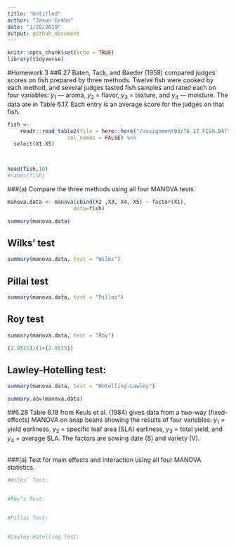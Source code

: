 ```yaml
---
title: "Untitled"
author: "Jason Grahn"
date: "1/20/2019"
output: github_document
---
```


```r
knitr::opts_chunk$set(echo = TRUE)
library(tidyverse)
```

#Homework 3 
##6.27 
Baten, Tack, and Baeder (1958) compared judges' scores on fish prepared by three methods. Twelve fish were cooked by each method, and several judges tasted fish samples and rated each on four variables: $y_{1}$  — aroma, $y_{2}$ = flavor, $y_{3}$ = texture, and $y_{4}$ — moisture. The data are in Table 6.17. Each entry is an average score for the judges on that fish. 

```r
fish <- 
    readr::read_table2(file = here::here("/assignment03/T6_17_FISH.DAT"),
                   col_names = FALSE) %>% 
  select(X1:X5)



head(fish,10)
#names(fish)
```

###(a) 
Compare the three methods using all four MANOVA tests.
```r
manova.data <- manova(cbind(X2 ,X3, X4, X5) ~ factor(X1),
                     data=fish)

summary(manova.data)
```

## Wilks' test
```r
summary(manova.data, test = "Wilks")
```

## Pillai test
```r
summary(manova.data, test = "Pillai")
```

## Roy test
```r
summary(manova.data, test = "Roy")

(2.9515)/(1+(2.9515))
```

## Lawley-Hotelling test:
```r
summary(manova.data, test = "Hotelling-Lawley")
```

```r
summary.aov(manova.data)
```

##6.28 
Table 6.18 from Keuls et al. (1984) gives data from a two-way (fixed-effects) MANOVA on snap beans showing the results of four variables: $y_{1}$ = yield earliness, $y_{2}$ = specific leaf area (SLA) earliness, $y_{3}$ = total yield, and $y_{4}$ = average SLA. The factors are sowing date (S) and variety (V).

```r

```

###(a)
Test for main effects and interaction using all four MANOVA statistics.
```r
#Wilks’ Test:

 
#Roy’s Test:


#Pillai Test:


#Lawley-Hotelling Test:
```

